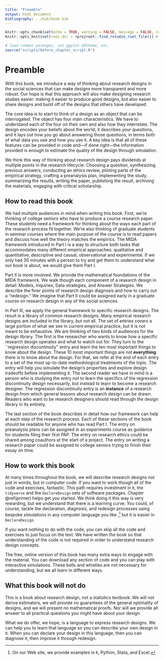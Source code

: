 ```yaml
---
title: "Preamble"
output: html_document
bibliography: ../bib/book.bib 
---
```


<!-- note do_bookdown is set in index.rmd, so we know if you're running just this .Rmd or compiling the book-->
```r
knitr::opts_chunk$set(echo = TRUE, warning = FALSE, message = FALSE, cache = FALSE)
knitr::opts_knit$set(root.dir = rprojroot::find_rstudio_root_file()) # files are all relative to RStudio project home
```

```r
# load common packages, set ggplot ddtheme, etc.
source("scripts/before_chapter_script.R")
```

<!-- start post here, do not edit above -->

# Preamble

With this book, we introduce a way of thinking about research designs in the social sciences that can make designs more transparent and more robust. Our hope is that this approach will also make designing research studies easier: making it easier to produce good designs, but also easier to share designs and build off of the designs that others have developed.

The core idea is to start to think of a design as an object that can be interrogated. The object has four main characteristics. We have to understand each of the four on their own and also how they interrelate. The design encodes your beliefs about the world, it describes your questions, and it lays out how you go about answering those questions, in terms both of what data you use and how you use it. A key idea is that all of these features can be provided in code and---if done right---the information provided is enough to estimate the quality of the design through simulation.

We think this way of thinking about research design pays dividends at multiple points in the research lifecycle: Choosing a question, synthesizing previous answers, conducting an ethics review, piloting parts of the empirical strategy, crafting a preanalysis plan, implementing the study, summarizing the results, writing the paper, publishing the result, archiving the materials, engaging with critical scholarship. 

## How to read this book

We had multiple audiences in mind when writing this book. First, we're thinking of college seniors who have to produce a course research paper. These students need a framework for thinking about the ways each part of the research process fit together. We're also thinking of graduate students in seminar courses where the main purpose of the course is to read papers and discuss how well the theory matches the empirics. The MIDA framework introduced in Part I is a way to structure both tasks that accommodates many different empirical approaches: qualitative and quantitative, descriptive and causal, observational and experimental. If we only had 30 minutes with a person to try and get them to understand what our book is about, we would give them Part I.

Part II is more involved. We provide the mathematical foundations of the MIDA framework. We walk though each component of a research design in detail: Models, Inquiries, Data strategies, and Answer Strategies. We describe the finer points of research design diagnosis and how to carry out a "redesign." We imagine that Part II could be assigned early in a graduate course on research design in any of the social sciences. 

In Part III, we apply the general framework to specific research designs. The result is a library of common research designs. Many empirical research designs are included in the library, but not all. The set of entries covers a large portion of what we see in current empirical practice, but it is not meant to be exhaustive. We are thinking of two kinds of audiences for the design library. The first is the researcher who wants to know how a specific research design operates and what to watch out for. They turn to the ``regression discontinuity'' entry and learn the ten most important things to know about the design. These 10 most important things are not **everything** there is to know about the design. For that, we refer at the end of each entry to a set of the most up-to-date methodological treatments of the topic. The entry will help you simulate the design's properties and explore design tradeoffs before implementing it. The second reader we have in mind is a person who is studying the entry not to learn the specifics of the regression discontinuity design necessarily, but instead to learn to become a research designer. The regression discontinuity entry is an **instance** of a research design from which general lessons about research design can be drawn. Readers who want to be research designers should read through the design library in its entirety.

The last section of the book describes in detail how our framework can help at each step of the research process. Each of these sections of the book should be readable for anyone who has read Part I. The entry on preanalysis plans can be assigned in an experiments course as guidance for students filing their first PAP. The entry on research ethics could be shared among coauthors at the start of a project. The entry on writing a research paper could be assigned to college seniors trying to finish their essay on time. 

## How to **work** this book

At many times throughout the book, we will describe research designs not just in words, but in computer code. 
<!-- You can read all of Part I without any coding, but some aspects of Part II and Part III are enhanced by engaging with the code.  -->
If you want to work though all of the code and exercises, fantastic. This path requires investment in `R`, the `tidyverse` and the `DeclareDesign` sets of software packages. Chapter \@ref(primer) helps get you started. We think doing it this way is very rewarding, but we understand that there is a learning curve. You could, of course, tackle the declaration, diagnosis, and redesign processes using bespoke simulations in any computer language you like ,^[On our Web site, we provide examples in `R`, Python, Stata, and Excel.] but it is easier in `DeclareDesign`.

If you want nothing to do with the code, you can skip all the code and exercises to just focus on the text. We have written the book so that understanding of the code is not required in order to understand research design concepts. 
<!-- If you choose this path, we promise our way of thinking about research design is useful even without any code. -->

The free, online version of this book has many extra ways to engage with the material. You can download any section of code and you can play with interactive simulations. These bells and whistles are not necessary for understanding, but we all learn in different ways.

## What this book will not do

This is a book about research design, not a statistics textbook. We will not derive estimators, we will provide no guarantees of the general optimality of designs, and we will present no mathematical proofs. Nor will we provide all answer to all practical questions you might have about your design.

What we do offer, we hope, is a language to express research designs. We can help you to learn that language so you can describe your own design in it. When you can declare your design in this language, then you can diagnose it, then improve it through redesign.

